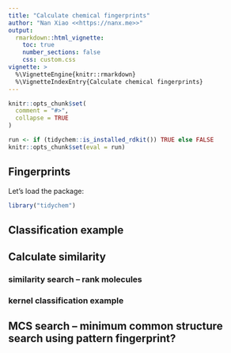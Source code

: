 ```yaml
---
title: "Calculate chemical fingerprints"
author: "Nan Xiao <<https://nanx.me>>"
output:
  rmarkdown::html_vignette:
    toc: true
    number_sections: false
    css: custom.css
vignette: >
  %\VignetteEngine{knitr::rmarkdown}
  %\VignetteIndexEntry{Calculate chemical fingerprints}
---
```


```r
knitr::opts_chunk$set(
  comment = "#>",
  collapse = TRUE
)

run <- if (tidychem::is_installed_rdkit()) TRUE else FALSE
knitr::opts_chunk$set(eval = run)
```

## Fingerprints

Let's load the package:

```r
library("tidychem")
```

## Classification example

## Calculate similarity

### similarity search -- rank molecules

### kernel classification example

## MCS search -- minimum common structure search using pattern fingerprint?
